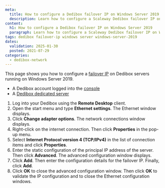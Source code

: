 ```yaml
---
meta:
  title: How to configure a Dedibox failover IP on Windows Server 2019
  description: Learn how to configure a Scaleway Dedibox failover IP on Windows Server 2019.
content:
  h1: How to configure a Dedibox failover IP on Windows Server 2019
  paragraph: Learn how to configure a Scaleway Dedibox failover IP on Windows Server 2019.
tags: dedibox failover-ip windows server windows-server-2019
dates:
  validation: 2025-01-30
  posted: 2021-07-29
categories:
  - dedibox-network
---
```



This page shows you how to configure a [failover IP](/dedibox-ip-failover/concepts/#failover-ips) on Dedibox servers running on Windows Server 2019.

<Macro id="requirements" />

- A Dedibox account logged into the [console](https://console.online.net)
- A [Dedibox dedicated server](https://www.scaleway.com/en/dedibox)

1. Log into your Dedibox using the **Remote Desktop** client.
2. Open the start menu and type **Ethernet settings**. The Ethernet window displays.
    <Lightbox src={image} alt="" />
3. Click **Change adapter options**. The network connections window displays.
4. Right-click on the internet connection. Then click **Properties** in the pop-up menu.
5. Select **Internet Protocol version 4 (TCP/IPv4)** in the list of connection items and click **Properties**.
6. Enter the static configuration of the principal IP address of the server. Then click **Advanced**. The advanced configuration window displays. 
    <Lightbox src={image2} alt="" />
7. Click **Add**. Then enter the configuration details for the failover IP. Finally, click **Add**.
    <Lightbox src={image3} alt="" />
8. Click **OK** to close the advanced configuration window. Then click **OK** to validate the IP configuration and to close the Ethernet configuration windows.


